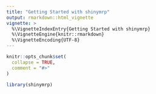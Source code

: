 ```yaml
---
title: "Getting Started with shinymrp"
output: rmarkdown::html_vignette
vignette: >
  %\VignetteIndexEntry{Getting Started with shinymrp}
  %\VignetteEngine{knitr::rmarkdown}
  %\VignetteEncoding{UTF-8}
---
```


```r
knitr::opts_chunk$set(
  collapse = TRUE,
  comment = "#>"
)
```

```r
library(shinymrp)
```
